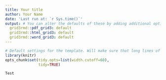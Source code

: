 ```yaml
---
title: Your title
author: Your Name
date: 'Last run at: `r Sys.time()`'
output: # You can alter the defaults of these by adding additional options. See ?SAVEr::html_save etc.
  grid3rmd::pdf_grid3: default
  grid3rmd::html_grid3: default
  grid3rmd::word_grid3: default
---
```


```r
# Default settings for the template. Will make sure that long lines of code will wrap 
library(knitr)
opts_chunk$set(tidy.opts=list(width.cutoff=60),
               tidy=TRUE)
```


```block2
Test
```

